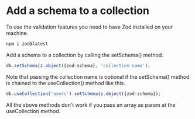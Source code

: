 # Add a schema to a collection

To use the validation features you need to have Zod installed on your machine.

```bash filename="Zod Installation" copy
npm i zod@latest
```

Add a schema to a collection by calling the setSchema() method.

```js filename="Add a schema" copy
db.setSchema(z.object({zod-schema}, 'collection name');
```

Note that passing the collection name is optional if the setSchema() method is chained to the useCollection() method like this.

```js filename="Chain the setSchema method" copy
db.useCollection('users').setSchema(z.object({zod-schema});
```

All the above methods don't work if you pass an array as param at the useCollection method.
